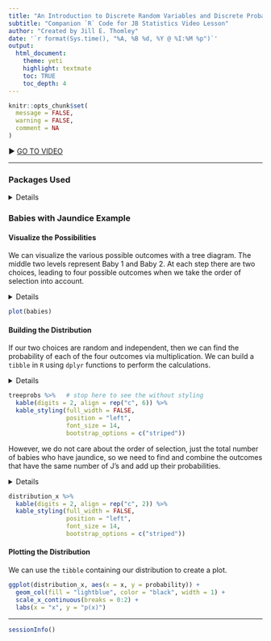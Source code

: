 ```yaml
---
title: "An Introduction to Discrete Random Variables and Discrete Probability Distributions"
subtitle: "Companion `R` Code for JB Statistics Video Lesson"
author: "Created by Jill E. Thomley"
date: '`r format(Sys.time(), "%A, %B %d, %Y @ %I:%M %p")`'
output: 
  html_document: 
    theme: yeti
    highlight: textmate
    toc: TRUE
    toc_depth: 4
---
```


```r
knitr::opts_chunk$set(
  message = FALSE,
  warning = FALSE,
  comment = NA
)
```

&#9654; [GO TO VIDEO](https://youtu.be/0P5WRKihQ4E)

<hr>

### **Packages Used**

<details>
```r
library(tidyverse)
library(data.tree)
library(knitr)
library(kableExtra)
```
</details>

### **Babies with Jaundice Example**

#### Visualize the Possibilities 

We can visualize the various possible outcomes with a tree diagram. The middle two levels represent Baby 1 and Baby 2. At each step there are two choices, leading to four possible outcomes when we take the order of selection into account.

<details>
```r
babies <- Node$new("Select Two Babies")

   branch1 <- babies$AddChild("Jaundice")
           branch11 <- branch1$AddChild("Jaundice")
                    JJ <- branch11$AddChild("JJ")
           branch12 <- branch1$AddChild("No Jaundice")
                    JN <- branch12$AddChild("JN")
   branch2 <- babies$AddChild("No Jaundice")
           branch21 <- branch2$AddChild("Jaundice")
                    NJ <- branch21$AddChild("NJ")
           branch22 <- branch2$AddChild("No Jaundice")
                    NN <- branch22$AddChild("NN")

SetGraphStyle(babies, rankdir = "TB")
SetNodeStyle(babies, 
             style = "filled, rounded", 
             shape = "box", 
             fillcolor = "lightblue",
             fontcolor = "black")
```
</details>

```r
plot(babies)
```

#### Building the Distribution

If our two choices are random and independent, then we can find the probability of each of the four outcomes via multiplication. We can build a `tibble` in `R` using `dplyr` functions to perform the calculations.

<details>
```r
p <- 0.6   # try other values of p and see what happens!

treeprobs <- tibble(Baby1 = c("J", "J", "N", "N"), 
                    Baby2 = c("J", "N", "J", "N")) %>% 
  mutate(Prob1 = ifelse(Baby1 == "J", p, 1-p),
         Prob2 = ifelse(Baby2 == "J", p, 1-p),
         Probability = Prob1 * Prob2) %>% 
  unite("Outcome", Baby1, Baby2, sep = " ", remove = FALSE) %>% 
  select(Baby1, Prob1, Baby2, Prob2, Outcome, Probability)
```
</details>

```r
treeprobs %>%   # stop here to see the without styling  
  kable(digits = 2, align = rep("c", 6)) %>% 
  kable_styling(full_width = FALSE, 
                position = "left", 
                font_size = 14,
                bootstrap_options = c("striped"))
```

However, we do not care about the order of selection, just the total number of babies who have jaundice, so we need to find and combine the outcomes that have the same number of J's and add up their probabilities.

<details>
```r
distribution_x <- treeprobs %>% 
  mutate(x = ifelse(Baby1 == "J", 1, 0) + ifelse(Baby2 == "J", 1, 0)) %>% 
  group_by(x) %>% 
  summarize(probability = sum(Probability))
```
</details>

```r
distribution_x %>% 
  kable(digits = 2, align = rep("c", 2)) %>% 
  kable_styling(full_width = FALSE, 
                position = "left", 
                font_size = 14,
                bootstrap_options = c("striped"))
```

#### Plotting the Distribution

We can use the `tibble` containing our distribution to create a plot.

```r
ggplot(distribution_x, aes(x = x, y = probability)) +
  geom_col(fill = "lightblue", color = "black", width = 1) +
  scale_x_continuous(breaks = 0:2) +
  labs(x = "x", y = "p(x)")
```


***
```r
sessionInfo()
```

